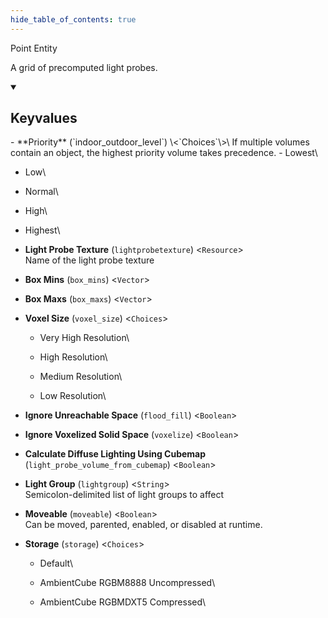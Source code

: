 ```yaml
---
hide_table_of_contents: true
---
```


<!---
!!!!!!
THIS PAGE IS AUTOGENERATED FROM GAME FGD DEFINITIONS!
DO NOT EDIT MANUALLY!
!!!!!!

In order to make edits, you can make an annotation file in /fgd_dump_overrides
-->


Point Entity

A grid of precomputed light probes.

<details open>
<summary><h2>Keyvalues</h2></summary>
- **Priority** (`indoor_outdoor_level`) \<`Choices`\>\
If multiple volumes contain an object, the highest priority volume takes precedence.
  - Lowest\
    
  - Low\
    
  - Normal\
    
  - High\
    
  - Highest\
    


- **Light Probe Texture** (`lightprobetexture`) \<`Resource`\>\
Name of the light probe texture

- **Box Mins** (`box_mins`) \<`Vector`\>

- **Box Maxs** (`box_maxs`) \<`Vector`\>

- **Voxel Size** (`voxel_size`) \<`Choices`\>
  - Very High Resolution\
    
  - High Resolution\
    
  - Medium Resolution\
    
  - Low Resolution\
    


- **Ignore Unreachable Space** (`flood_fill`) \<`Boolean`\>

- **Ignore Voxelized Solid Space** (`voxelize`) \<`Boolean`\>

- **Calculate Diffuse Lighting Using Cubemap** (`light_probe_volume_from_cubemap`) \<`Boolean`\>

- **Light Group** (`lightgroup`) \<`String`\>\
Semicolon-delimited list of light groups to affect

- **Moveable** (`moveable`) \<`Boolean`\>\
Can be moved, parented, enabled, or disabled at runtime.

- **Storage** (`storage`) \<`Choices`\>
  - Default\
    
  - AmbientCube RGBM8888 Uncompressed\
    
  - AmbientCube RGBMDXT5 Compressed\
    



 </details>

